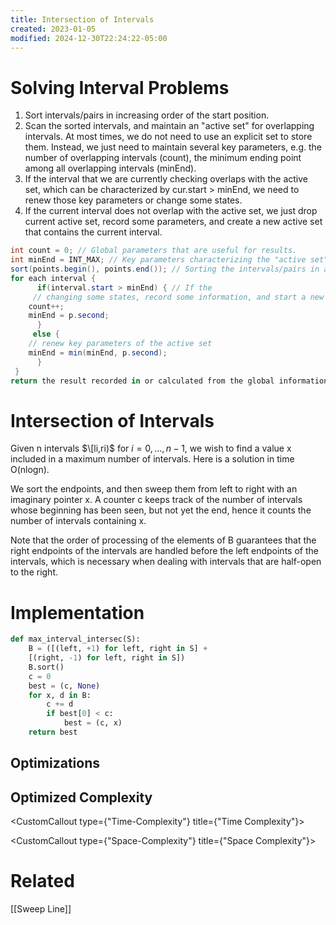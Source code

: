 ```yaml
---
title: Intersection of Intervals
created: 2023-01-05
modified: 2024-12-30T22:24:22-05:00
---
```

# Solving Interval Problems

1. Sort intervals/pairs in increasing order of the start position.
1. Scan the sorted intervals, and maintain an "active set" for overlapping intervals. At most times, we do not need to use an explicit set to store them. Instead, we just need to maintain several key parameters, e.g. the number of overlapping intervals (count), the minimum ending point among all overlapping intervals (minEnd).
1. If the interval that we are currently checking overlaps with the active set, which can be characterized by cur.start > minEnd, we need to renew those key parameters or change some states.
1. If the current interval does not overlap with the active set, we just drop current active set, record some parameters, and create a new active set that contains the current interval.

```csharp
int count = 0; // Global parameters that are useful for results.
int minEnd = INT_MAX; // Key parameters characterizing the "active set" for overlapping intervals, e.g. the minimum ending point among all overlapping intervals.
sort(points.begin(), points.end()); // Sorting the intervals/pairs in ascending order of its starting point
for each interval {
      if(interval.start > minEnd) { // If the 
	 // changing some states, record some information, and start a new active set. 
	count++;
	minEnd = p.second;
      }
     else {
	// renew key parameters of the active set
	minEnd = min(minEnd, p.second);
      } 
 }
return the result recorded in or calculated from the global information;
```

# Intersection of Intervals

Given n intervals $\[li,ri)$ for $i = 0,...,n − 1,$ we wish to find a value x included in a maximum number of intervals. Here is a solution in time O(nlogn).

We sort the endpoints, and then sweep them from left to right with an imaginary pointer x.
A counter c keeps track of the number of intervals whose beginning has been seen, but not yet the end, hence it counts the number of intervals containing x.

Note that the order of processing of the elements of B guarantees that the right endpoints of the intervals are handled before the left endpoints of the intervals, which is necessary when dealing with intervals that are half-open to the right.

# Implementation

```python
def max_interval_intersec(S):
	B = ([(left, +1) for left, right in S] +
	[(right, -1) for left, right in S]) 
	B.sort()
	c = 0
	best = (c, None) 
	for x, d in B:
		c += d
		if best[0] < c:
			best = (c, x) 
	return best
```

## Optimizations

## Optimized Complexity

<CustomCallout type={"Time-Complexity"} title={"Time Complexity"}></CustomCallout>

<CustomCallout type={"Space-Complexity"} title={"Space Complexity"}></CustomCallout>

# Related

\[[Sweep Line]\]

